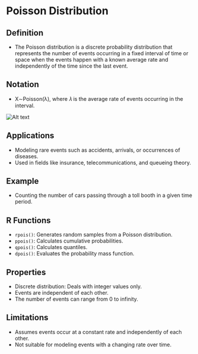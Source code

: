 # Poisson Distribution

## Definition
- The Poisson distribution is a discrete probability distribution that represents the number of events occurring in a fixed interval of time or space when the events happen with a known average rate and independently of the time since the last event.

## Notation
- X∼Poisson(λ), where 𝜆 is the average rate of events occurring in the interval.

![Alt text](../../images/60.webp)

## Applications
- Modeling rare events such as accidents, arrivals, or occurrences of diseases.
- Used in fields like insurance, telecommunications, and queueing theory.

## Example
- Counting the number of cars passing through a toll booth in a given time period.

## R Functions
- `rpois()`: Generates random samples from a Poisson distribution.
- `ppois()`: Calculates cumulative probabilities.
- `qpois()`: Calculates quantiles.
- `dpois()`: Evaluates the probability mass function.

## Properties
- Discrete distribution: Deals with integer values only.
- Events are independent of each other.
- The number of events can range from 0 to infinity.

## Limitations
- Assumes events occur at a constant rate and independently of each other.
- Not suitable for modeling events with a changing rate over time.


